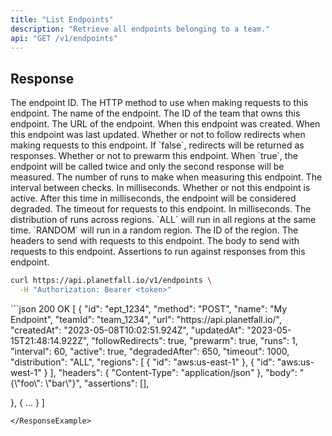 ```yaml
---
title: "List Endpoints"
description: "Retrieve all endpoints belonging to a team."
api: "GET /v1/endpoints"
---
```



## Response
<ResponseField name="Response" type="Array">
<ResponseField name="id" type="string" required>
  The endpoint ID.
</ResponseField>
<ResponseField name="method" type="string" required>
The HTTP method to use when making requests to this endpoint.
</ResponseField>
<ResponseField name="name" type="string" required>
The name of the endpoint.
</ResponseField>
<ResponseField name="teamId" type="string" required>
The ID of the team that owns this endpoint.
</ResponseField>
<ResponseField name="url" type="string" required>
The URL of the endpoint.
</ResponseField>
<ResponseField name="createdAt" type="string" required>
When this endpoint was created.
</ResponseField>


<ResponseField name="updatedAt" type="string" required>
When this endpoint was last updated.
</ResponseField>
<ResponseField name="followRedirects" type="boolean" required>
Whether or not to follow redirects when making requests to this endpoint.
If `false`, redirects will be returned as responses.
</ResponseField>
<ResponseField name="prewarm" type="boolean" required>
Whether or not to prewarm this endpoint.
When `true`, the endpoint will be called twice and only the second response will be measured.
</ResponseField>
<ResponseField name="runs" type="number" required>
The number of runs to make when measuring this endpoint.
</ResponseField>
<ResponseField name="interval" type="number" required>
The interval between checks. In milliseconds.
</ResponseField>
<ResponseField name="active" type="boolean" required>
Whether or not this endpoint is active.
</ResponseField>
<ResponseField name="degradedAfter" type="number">
After this time in milliseconds, the endpoint will be considered degraded.
</ResponseField>
<ResponseField name="timeout" type="number" required>
The timeout for requests to this endpoint. In milliseconds.
</ResponseField>
<ResponseField name="distribution" type="ALL | RANDOM" required>
The distribution of runs across regions. `ALL` will run in all regions at the same time. `RANDOM` will run in a random region.
</ResponseField>

<ResponseField name="regions" type="Array" required>
  <Expandable title="properties">

  <ResponseField name="id" type="string" required>
    The ID of the region.
  </ResponseField>
</Expandable>
</ResponseField>


<ResponseField name="headers" type="Record<string, string>" >
  The headers to send with requests to this endpoint.
</ResponseField>

<ResponseField name="body" type="string" >
  The body to send with requests to this endpoint.
</ResponseField>

<ResponseField name="assertions" type="Array" >
  Assertions to run against responses from this endpoint.
</ResponseField>
</ResponseField>
<RequestExample>



```sh curl
curl https://api.planetfall.io/v1/endpoints \
  -H "Authorization: Bearer <token>"
```

</RequestExample>

<ResponseExample>
```json 200 OK
[
  {
   "id": "ept_1234",
   "method": "POST",
   "name": "My Endpoint",
   "teamId": "team_1234",
   "url": "https://api.planetfall.io/",
   "createdAt": "2023-05-08T10:02:51.924Z",
   "updatedAt": "2023-05-15T21:48:14.922Z",
   "followRedirects": true,
   "prewarm": true,
   "runs": 1,
   "interval": 60,
   "active": true,
   "degradedAfter": 650,
   "timeout": 1000,
   "distribution": "ALL",
   "regions": [
      {
        "id": "aws:us-east-1"
      },
      {
        "id": "aws:us-west-1"
      }
   ],
   "headers": {
     "Content-Type": "application/json"
   },
   "body": "{\"foo\": \"bar\"}",
   "assertions": [],

  },
  {
    ...
  }
]
```
</ResponseExample>
